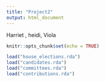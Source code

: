 ```yaml
---
title: "Project2"
output: html_document
---
```

Harriet , heidi, Viola
```r
knitr::opts_chunk$set(echo = TRUE)

```
```r
load("house_elections.rda")
load("candidates.rda")
load("committees.rda")
load("contributions.rda")
```
  
